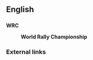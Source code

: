 ==English==

==={{initialism}}===
'''WRC'''

:'''World Rally Championship'''

===External links===
{{pedialite}}
